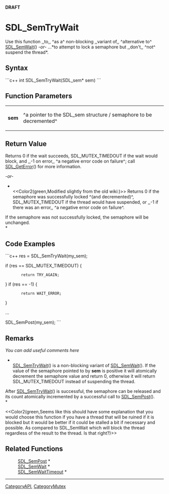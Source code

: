 <!-- pragma section-numbers off -->
<!-- pragma disable-camelcase -->
'''DRAFT'''

= SDL_SemTryWait =
Use this function ,,to,, ^as a^ non-blocking ,,variant of,, ^alternative to^ [[SDL_SemWait]]()  ''-or-''  ...*to attempt to lock a semaphore but ,,don't,, ^not^ suspend the thread*.


== Syntax ==
```c++
int SDL_SemTryWait(SDL_sem* sem)
```

== Function Parameters ==
{|
|'''sem'''
|^a pointer to the SDL_sem structure / semaphore to be decremented^
|}

== Return Value ==
Returns 0 if the wait succeeds, SDL_MUTEX_TIMEDOUT if the wait would block, and ,,-1 on error,, ^a negative error code on failure^; call [[SDL_GetError]]() for more information.

''-or-''

*<br/><<Color2(green,Modified slightly from the old wiki:)>>  Returns 0 if the semaphore was successfully locked ^(and decremented)^, SDL_MUTEX_TIMEDOUT if the thread would have suspended, or ,,-1 if there was an error,, ^a negative error code on failure^.

If the semaphore was not successfully locked, the semaphore will be unchanged. <br/>*

== Code Examples ==
```c++
res = SDL_SemTryWait(my_sem);

if (res == SDL_MUTEX_TIMEDOUT) {
        return TRY_AGAIN;
}
if (res == -1) {
        return WAIT_ERROR;
}

...

SDL_SemPost(my_sem);
```

== Remarks ==
''You can add useful comments here''

*<br/>[[SDL_SemTryWait]]() is a non-blocking variant of [[SDL_SemWait]](). If the value of the semaphore pointed to by '''sem''' is positive it will atomically decrement the semaphore value and return 0, otherwise it will return SDL_MUTEX_TIMEDOUT instead of suspending the thread.

After [[SDL_SemTryWait]]() is successful, the semaphore can be released and its count atomically incremented by a successful call to [[SDL_SemPost]](). <br/>*

<<Color2(green,Seems like this should have some explanation that you would choose this function if you have a thread that will be ruined if it is blocked but it would be better if it could be stalled a bit if necessary and possible.  As compared to SDL_SemWait which will block the thread regardless of the result to the thread.  Is that right?)>>

== Related Functions ==
:[[SDL_SemPost]] *
:[[SDL_SemWait]] *
:[[SDL_SemWaitTimeout]] *

----
[[CategoryAPI]], [[CategoryMutex]]
